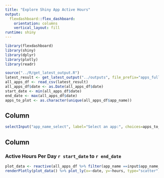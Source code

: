 ```yaml
---
title: "Explore Shiny App Active Hours"
output: 
  flexdashboard::flex_dashboard:
    orientation: columns
    vertical_layout: fill
runtime: shiny
---
```


```r
library(flexdashboard)
library(shiny)
library(dplyr)
library(plotly)
library(readr)
```

```r
source("../R/get_latest_output.R")
latest_result <- get_latest_output("../outputs", file_prefix="apps_full_activity")
all_apps_df <- read_csv(latest_result)
all_apps_df$date <- as.Date(all_apps_df$date)
start_date <- min(all_apps_df$date)
end_date <- max(all_apps_df$date)
apps_to_plot <- as.character(unique(all_apps_df$app_name))

```

Column {.sidebar data-width=200}
-----------------------------------------------------------------------

```r

selectInput("app_name_select", label="Select an app:", choices=apps_to_plot)
```


Column {data-width=650}
-----------------------------------------------------------------------

### Active Hours Per Day `r start_date` to `r end_date`

```r
plot_data <- reactive(all_apps_df %>% filter(app_name ==input$app_name_select))
renderPlotly(plot_data() %>% plot_ly(x=~date, y=~hours, type="scatter", mode="lines"))

```


